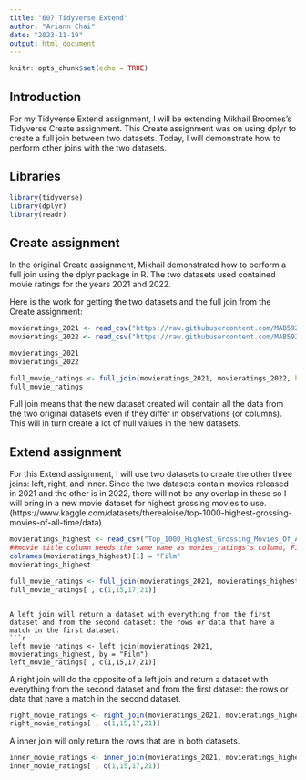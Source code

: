 ```yaml
---
title: "607 Tidyverse Extend"
author: "Ariann Chai"
date: "2023-11-19"
output: html_document
---
```


```r
knitr::opts_chunk$set(echo = TRUE)
```

## Introduction
For my Tidyverse Extend assignment, I will be extending Mikhail Broomes's Tidyverse Create assignment. This Create assignment was on using dplyr to create a full join between two datasets. Today, I will demonstrate how to perform other joins with the two datasets.

## Libraries 
```r
library(tidyverse)
library(dplyr)
library(readr)
```

## Create assignment
In the original Create assignment, Mikhail demonstrated how to perform a full join using the dplyr package in R. The two datasets used contained movie ratings for the years 2021 and 2022. 

Here is the work for getting the two datasets and the full join from the Create assignment:  
```r
movieratings_2021 <- read_csv("https://raw.githubusercontent.com/MAB592/Data-607-Assignments/main/The%20Hollywood%20Inider%20-%20all%20data%20-%202021.csv")
movieratings_2022 <- read_csv("https://raw.githubusercontent.com/MAB592/Data-607-Assignments/main/The%20Hollywood%20Inider%20-%20all%20data%20-%202022.csv")

movieratings_2021
movieratings_2022

full_movie_ratings <- full_join(movieratings_2021, movieratings_2022, by = "Film")
full_movie_ratings
```

Full join means that the new dataset created will contain all the data from the two original datasets even if they differ in observations (or columns). This will in turn create a lot of null values in the new datasets.  

## Extend assignment
For this Extend assignment, I will use two datasets to create the other three joins: left, right, and inner. Since the two datasets contain movies released in 2021 and the other is in 2022, there will not be any overlap in these so I will bring in a new movie dataset for highest grossing movies to use. (https://www.kaggle.com/datasets/therealoise/top-1000-highest-grossing-movies-of-all-time/data)  

```r
movieratings_highest <- read_csv("Top_1000_Highest_Grossing_Movies_Of_All_Time.csv")
##movie title column needs the same name as movies_ratings's column, Film
colnames(movieratings_highest)[1] = "Film"
movieratings_highest

full_movie_ratings <- full_join(movieratings_2021, movieratings_highest, by = "Film")
full_movie_ratings[ , c(1,15,17,21)]
```
```

A left join will return a dataset with everything from the first dataset and from the second dataset: the rows or data that have a match in the first dataset. 
```r
left_movie_ratings <- left_join(movieratings_2021, movieratings_highest, by = "Film")
left_movie_ratings[ , c(1,15,17,21)]
```

A right join will do the opposite of a left join and return a dataset with everything from the second dataset and from the first dataset: the rows or data that have a match in the second dataset.  
```r
right_movie_ratings <- right_join(movieratings_2021, movieratings_highest, by = "Film")
right_movie_ratings[ , c(1,15,17,21)]
```

A inner join will only return the rows that are in both datasets.  
```r
inner_movie_ratings <- inner_join(movieratings_2021, movieratings_highest, by = "Film")
inner_movie_ratings[ , c(1,15,17,21)]
```

